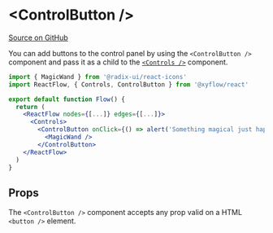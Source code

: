 # &lt;ControlButton />

[Source on GitHub](https://github.com/wbkd/react-flow/blob/f919cb152dd5a92ec3b4d7e4568ffe099bc2af39/packages/react/src/additional-components/Controls/ControlButton.tsx#L6)

You can add buttons to the control panel by using the `<ControlButton />` component
and pass it as a child to the [`<Controls />`](./controls) component.

```jsx
import { MagicWand } from '@radix-ui/react-icons'
import ReactFlow, { Controls, ControlButton } from '@xyflow/react'

export default function Flow() {
  return (
    <ReactFlow nodes={[...]} edges={[...]}>
      <Controls>
        <ControlButton onClick={() => alert('Something magical just happened. ✨')}>
          <MagicWand />
        </ControlButton>
    </ReactFlow>
  )
}
```

## Props

The `<ControlButton />` component accepts any prop valid on a HTML `<button />`
element.
